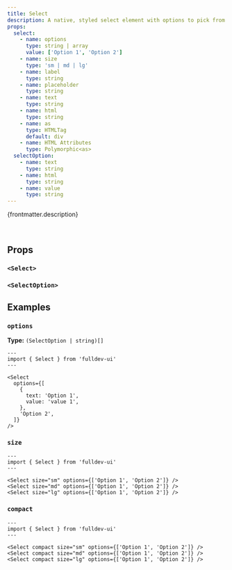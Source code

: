 ```yaml
---
title: Select
description: A native, styled select element with options to pick from.
props:
  select:
    - name: options
      type: string | array
      value: ['Option 1', 'Option 2']
    - name: size
      type: 'sm | md | lg'
    - name: label
      type: string
    - name: placeholder
      type: string
    - name: text
      type: string
    - name: html
      type: string
    - name: as
      type: HTMLTag
      default: div
    - name: HTML Attributes
      type: Polymorphic<as>
  selectOption:
    - name: text
      type: string
    - name: html
      type: string
    - name: value
      type: string
---
```



{frontmatter.description}

<br />

<Story title={frontmatter.title} props={frontmatter.props.select} />

## Props

### `<Select>`

<PropsTable props={frontmatter.props.select} />

### `<SelectOption>`

<PropsTable props={frontmatter.props.selectOption} />

## Examples

### `options`

**Type:** `(SelectOption | string)[]`

```astro live
---
import { Select } from 'fulldev-ui'
---

<Select
  options={[
    {
      text: 'Option 1',
      value: 'value 1',
    },
    'Option 2',
  ]}
/>
```

### `size`

<SizeProp />

```astro live
---
import { Select } from 'fulldev-ui'
---

<Select size="sm" options={['Option 1', 'Option 2']} />
<Select size="md" options={['Option 1', 'Option 2']} />
<Select size="lg" options={['Option 1', 'Option 2']} />
```

### `compact`

<CompactProp />

```astro live
---
import { Select } from 'fulldev-ui'
---

<Select compact size="sm" options={['Option 1', 'Option 2']} />
<Select compact size="md" options={['Option 1', 'Option 2']} />
<Select compact size="lg" options={['Option 1', 'Option 2']} />
```
